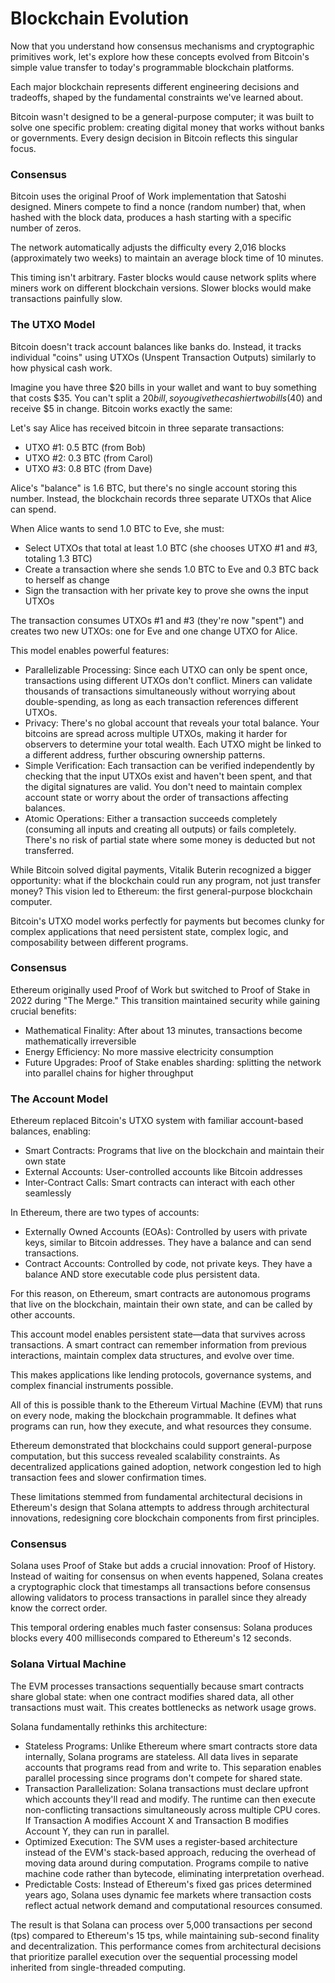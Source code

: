 
# Blockchain Evolution

Now that you understand how consensus mechanisms and cryptographic primitives work, let's explore how these concepts evolved from Bitcoin's simple value transfer to today's programmable blockchain platforms. 

Each major blockchain represents different engineering decisions and tradeoffs, shaped by the fundamental constraints we've learned about.

<ArticleSection name="Bitcoin" id="bitcoin" level="h2" />

Bitcoin wasn't designed to be a general-purpose computer; it was built to solve one specific problem: creating digital money that works without banks or governments. Every design decision in Bitcoin reflects this singular focus.

### Consensus

Bitcoin uses the original Proof of Work implementation that Satoshi designed. Miners compete to find a nonce (random number) that, when hashed with the block data, produces a hash starting with a specific number of zeros. 

The network automatically adjusts the difficulty every 2,016 blocks (approximately two weeks) to maintain an average block time of 10 minutes.

This timing isn't arbitrary. Faster blocks would cause network splits where miners work on different blockchain versions. Slower blocks would make transactions painfully slow.

### The UTXO Model 

Bitcoin doesn't track account balances like banks do. Instead, it tracks individual "coins" using UTXOs (Unspent Transaction Outputs) similarly to how physical cash work.

Imagine you have three $20 bills in your wallet and want to buy something that costs $35. You can't split a $20 bill, so you give the cashier two bills ($40) and receive $5 in change. Bitcoin works exactly the same:

Let's say Alice has received bitcoin in three separate transactions:
- UTXO #1: 0.5 BTC (from Bob)
- UTXO #2: 0.3 BTC (from Carol)
- UTXO #3: 0.8 BTC (from Dave)

Alice's "balance" is 1.6 BTC, but there's no single account storing this number. Instead, the blockchain records three separate UTXOs that Alice can spend.

When Alice wants to send 1.0 BTC to Eve, she must:
- Select UTXOs that total at least 1.0 BTC (she chooses UTXO #1 and #3, totaling 1.3 BTC)
- Create a transaction where she sends 1.0 BTC to Eve and 0.3 BTC back to herself as change
- Sign the transaction with her private key to prove she owns the input UTXOs

The transaction consumes UTXOs #1 and #3 (they're now "spent") and creates two new UTXOs: one for Eve and one change UTXO for Alice.

This model enables powerful features:
- Parallelizable Processing: Since each UTXO can only be spent once, transactions using different UTXOs don't conflict. Miners can validate thousands of transactions simultaneously without worrying about double-spending, as long as each transaction references different UTXOs.
- Privacy: There's no global account that reveals your total balance. Your bitcoins are spread across multiple UTXOs, making it harder for observers to determine your total wealth. Each UTXO might be linked to a different address, further obscuring ownership patterns.
- Simple Verification: Each transaction can be verified independently by checking that the input UTXOs exist and haven't been spent, and that the digital signatures are valid. You don't need to maintain complex account state or worry about the order of transactions affecting balances.
- Atomic Operations: Either a transaction succeeds completely (consuming all inputs and creating all outputs) or fails completely. There's no risk of partial state where some money is deducted but not transferred.

<ArticleSection name="Ethereum" id="ethereum" level="h2" />

While Bitcoin solved digital payments, Vitalik Buterin recognized a bigger opportunity: what if the blockchain could run any program, not just transfer money? This vision led to Ethereum: the first general-purpose blockchain computer.

Bitcoin's UTXO model works perfectly for payments but becomes clunky for complex applications that need persistent state, complex logic, and composability between different programs.

### Consensus

Ethereum originally used Proof of Work but switched to Proof of Stake in 2022 during "The Merge." This transition maintained security while gaining crucial benefits:
- Mathematical Finality: After about 13 minutes, transactions become mathematically irreversible
- Energy Efficiency: No more massive electricity consumption
- Future Upgrades: Proof of Stake enables sharding: splitting the network into parallel chains for higher throughput

### The Account Model

Ethereum replaced Bitcoin's UTXO system with familiar account-based balances, enabling:
- Smart Contracts: Programs that live on the blockchain and maintain their own state
- External Accounts: User-controlled accounts like Bitcoin addresses
- Inter-Contract Calls: Smart contracts can interact with each other seamlessly

In Ethereum, there are two types of accounts:
- Externally Owned Accounts (EOAs): Controlled by users with private keys, similar to Bitcoin addresses. They have a balance and can send transactions.
- Contract Accounts: Controlled by code, not private keys. They have a balance AND store executable code plus persistent data.

For this reason, on Ethereum, smart contracts are autonomous programs that live on the blockchain, maintain their own state, and can be called by other accounts.

This account model enables persistent state—data that survives across transactions. A smart contract can remember information from previous interactions, maintain complex data structures, and evolve over time. 

This makes applications like lending protocols, governance systems, and complex financial instruments possible.

All of this is possible thank to the Ethereum Virtual Machine (EVM) that runs on every node, making the blockchain programmable. It defines what programs can run, how they execute, and what resources they consume.

<ArticleSection name="Solana" id="solana" level="h2" />

Ethereum demonstrated that blockchains could support general-purpose computation, but this success revealed scalability constraints. As decentralized applications gained adoption, network congestion led to high transaction fees and slower confirmation times. 

These limitations stemmed from fundamental architectural decisions in Ethereum's design that Solana attempts to address through architectural innovations, redesigning core blockchain components from first principles.

### Consensus

Solana uses Proof of Stake but adds a crucial innovation: Proof of History. Instead of waiting for consensus on when events happened, Solana creates a cryptographic clock that timestamps all transactions before consensus allowing validators to process transactions in parallel since they already know the correct order.

This temporal ordering enables much faster consensus: Solana produces blocks every 400 milliseconds compared to Ethereum's 12 seconds.

### Solana Virtual Machine 

The EVM processes transactions sequentially because smart contracts share global state: when one contract modifies shared data, all other transactions must wait. This creates bottlenecks as network usage grows.

Solana fundamentally rethinks this architecture:
- Stateless Programs: Unlike Ethereum where smart contracts store data internally, Solana programs are stateless. All data lives in separate accounts that programs read from and write to. This separation enables parallel processing since programs don't compete for shared state.
- Transaction Parallelization: Solana transactions must declare upfront which accounts they'll read and modify. The runtime can then execute non-conflicting transactions simultaneously across multiple CPU cores. If Transaction A modifies Account X and Transaction B modifies Account Y, they can run in parallel.
- Optimized Execution: The SVM uses a register-based architecture instead of the EVM's stack-based approach, reducing the overhead of moving data around during computation. Programs compile to native machine code rather than bytecode, eliminating interpretation overhead.
- Predictable Costs: Instead of Ethereum's fixed gas prices determined years ago, Solana uses dynamic fee markets where transaction costs reflect actual network demand and computational resources consumed.

The result is that Solana can process over 5,000 transactions per second (tps) compared to Ethereum's 15 tps, while maintaining sub-second finality and decentralization. This performance comes from architectural decisions that prioritize parallel execution over the sequential processing model inherited from single-threaded computing.